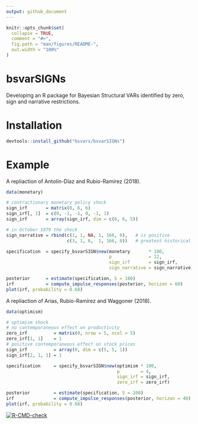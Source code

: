 ```yaml
---
output: github_document
---
```


<!-- README.md is generated from README.Rmd. Please edit that file -->

```r
knitr::opts_chunk$set(
  collapse = TRUE,
  comment = "#>",
  fig.path = "man/figures/README-",
  out.width = "100%"
)
```

# bsvarSIGNs

Developing an R package for Bayesian Structural VARs identified by zero, sign and narrative restrictions. 

# Installation

```r
devtools::install_github("bsvars/bsvarSIGNs")
```

# Example

A repliaction of Antolín-Díaz and Rubio-Ramírez (2018).

```r
data(monetary)

# contractionary monetary policy shock
sign_irf       = matrix(0, 6, 6)
sign_irf[, 1]  = c(0, -1, -1, 0, -1, 1)
sign_irf       = array(sign_irf, dim = c(6, 6, 5))

# in October 1979 the shock
sign_narrative = rbind(c(1, 1, NA, 1, 166, 0),   # is positive
                       c(3, 1, 6,  1, 166, 0))   # greatest historical decomposition

specification  = specify_bsvarSIGN$new(monetary       * 100,
                                       p              = 12,
                                       sign_irf       = sign_irf,
                                       sign_narrative = sign_narrative)

posterior      = estimate(specification, S = 100)
irf            = compute_impulse_responses(posterior, horizon = 60)
plot(irf, probability = 0.68)
```

A repliaction of Arias, Rubio-Ramírez and Waggoner (2018).

```r
data(optimism)

# optimism shock
# no contemporaneous effect on productivity
zero_irf          = matrix(0, nrow = 5, ncol = 5)
zero_irf[1, 1]    = 1
# positive contemporaneous effect on stock prices
sign_irf          = array(0, dim = c(5, 5, 1))
sign_irf[2, 1, 1] = 1

specification     = specify_bsvarSIGN$new(optimism * 100,
                                          p        = 4,
                                          sign_irf = sign_irf,
                                          zero_irf = zero_irf)

posterior         = estimate(specification, S = 100)
irf               = compute_impulse_responses(posterior, horizon = 40)
plot(irf, probability = 0.68)
```


<!-- badges: start -->
[![R-CMD-check](https://github.com/bsvars/bsvarSIGNs/actions/workflows/R-CMD-check.yaml/badge.svg)](https://github.com/bsvars/bsvarSIGNs/actions/workflows/R-CMD-check.yaml)
<!-- badges: end -->